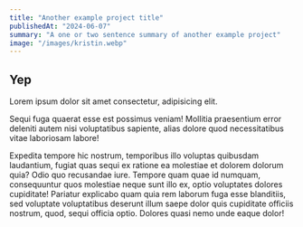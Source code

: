 ```yaml
---
title: "Another example project title"
publishedAt: "2024-06-07"
summary: "A one or two sentence summary of another example project"
image: "/images/kristin.webp"
---
```


## Yep

Lorem ipsum dolor sit amet consectetur, adipisicing elit.

Sequi fuga quaerat esse est possimus veniam!
Mollitia praesentium error deleniti autem nisi voluptatibus sapiente,
alias dolore quod necessitatibus vitae laboriosam labore!

Expedita tempore hic nostrum, temporibus illo voluptas quibusdam laudantium, fugiat quas sequi ex ratione ea molestiae et dolorem dolorum quia? Odio quo recusandae iure. Tempore quam quae id numquam, consequuntur quos molestiae neque sunt illo ex, optio voluptates dolores cupiditate! Pariatur explicabo quam quia rem laborum fuga esse blanditiis, sed voluptate voluptatibus deserunt illum saepe dolor quis cupiditate officiis nostrum, quod, sequi officia optio. Dolores quasi nemo unde eaque dolor!
